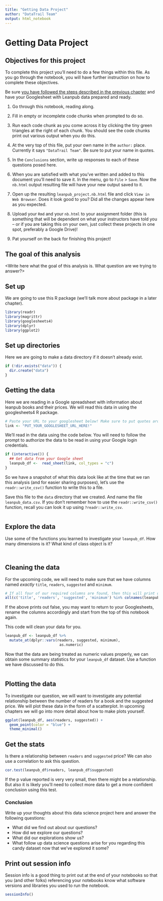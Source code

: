 ```yaml
---
title: "Getting Data Project"
author: "DataTrail Team"
output: html_notebook
---
```


# Getting Data Project

## Objectives for this project

To complete this project you’ll need to do a few things within this file. As you go through the notebook, you will have further instruction on how to complete these objectives.

Be sure [you have followed the steps described in the previous chapter](https://datatrail-jhu.github.io/DataTrail/google-documents.html) and have your Googlesheet with Leanpub data prepared and ready.

1. Go through this notebook, reading along.

2. Fill in empty or incomplete code chunks when prompted to do so.

3. Run each code chunk as you come across it by clicking the tiny green triangles at the right of each chunk. You should see the code chunks print out various output when you do this.

4. At the very top of this file, put your own name in the `author:` place. Currently it says `"DataTrail Team"`. Be sure to put your name in quotes.

5. In the `Conclusions` section, write up responses to each of these questions posed here.

6. When you are satisfied with what you've written and added to this document you'll need to save it. In the menu, go to `File` > `Save`. Now the `nb.html` output resulting file will have your new output saved to it.

7. Open up the resulting `leanpub_project.nb.html` file and click `View in Web Browser`. Does it look good to you? Did all the changes appear here as you expected.

8. Upload your `Rmd` and your `nb.html` to your assignment folder (this is something that will be dependent on what your instructors have told you -- or if you are taking this on your own, just collect these projects in one spot, preferably a Google Drive)!

7. Pat yourself on the back for finishing this project!

## The goal of this analysis

<Write here what the goal of this analysis is. What question are we trying to answer?> 

## Set up 

We are going to use this R package (we'll talk more about package in a later chapter). 

```r
library(readr)
library(magrittr)
library(googlesheets4)
library(dplyr)
library(ggplot2)
```

## Set up directories

Here we are going to make a data directory if it doesn't already exist. 

```r
if (!dir.exists("data")) {
  dir.create("data")
}
```

## Getting the data 

Here we are reading in a Google spreadsheet with information about leanpub books and their prices. We will read this data in using the googlesheets4 R package. 

```r
# Paste your URL to your googlesheet below! Make sure to put quotes around it
link <- "PUT_YOUR_GOOGLESHEET_URL_HERE!"
```

We'll read in the data using the code below. You will need to follow the prompt to authorize the data to be read in using your Google login credentials. 

```r
if (interactive()) {
  ## Get data from your Google sheet
  leanpub_df <-  read_sheet(link, col_types = "c")
}
```

So we have a snapshot of what this data look like at the time that we ran this analysis (and for easier sharing purposes), let's use the `readr::write_csv()` function to write this to a file. 

Save this file to the `data` directory that we created. And name the file `leanpub_data.csv`. If you don't remember how to use the `readr::write_csv()` function, recall you can look it up using `?readr::write_csv`. 

```r

```

## Explore the data 

Use some of the functions you learned to investigate your `leanpub_df`. How many dimensions is it? What kind of class object is it? 

```r

```

```r

```

## Cleaning the data

For the upcoming code, we will need to make sure that we have columns named *exactly* `title`, `readers`, `suggested` and `minimum`.

```r
# If all four of our required columns are found, then this will print out TRUE
all(c('title', 'readers', 'suggested', 'minimum') %in% colnames(leanpub_df))
```

If the above prints out false, you may want to return to your Googlesheets, rename the columns accordingly and start from the top of this notebook again. 

This code will clean your data for you.

```r
leanpub_df <- leanpub_df %>% 
  mutate_at(dplyr::vars(readers, suggested, minimum), 
                         as.numeric)
```

Now that the data are being treated as numeric values properly, we can obtain some summary statistics for your `leanpub_df` dataset. Use a function we have discussed to do this. 

```r

```

## Plotting the data 

To investigate our question, we will want to investigate any potential relationship between the number of readers for a book and the suggested price. We will plot these data in the form of a scatterplot. In upcoming chapters we will go into more detail about how to make plots yourself.  

```r
ggplot(leanpub_df, aes(readers, suggested)) + 
  geom_point(color = "blue") + 
  theme_minimal()
```

## Get the stats 

Is there a relationship between `readers` and `suggested` price? We can also use a correlation to ask this question. 

```r
cor.test(leanpub_df$readers, leanpub_df$suggested)
```
If the p value reported is very very small, then there might be a relationship. But also it is likely you'll need to collect more data to get a more confident conclusion using this test. 

### Conclusion 

Write up your thoughts about this data science project here and answer the following questions: 

- What did we find out about our questions? 
- How did we explore our questions? 
- What did our explorations show us? 
- What follow up data science questions arise for you regarding this candy dataset now that we've explored it some? 

## Print out session info

Session info is a good thing to print out at the end of your notebooks so that you (and other folks) referencing your notebooks know what software versions and libraries you used to run the notebook.

```r
sessionInfo()
```
